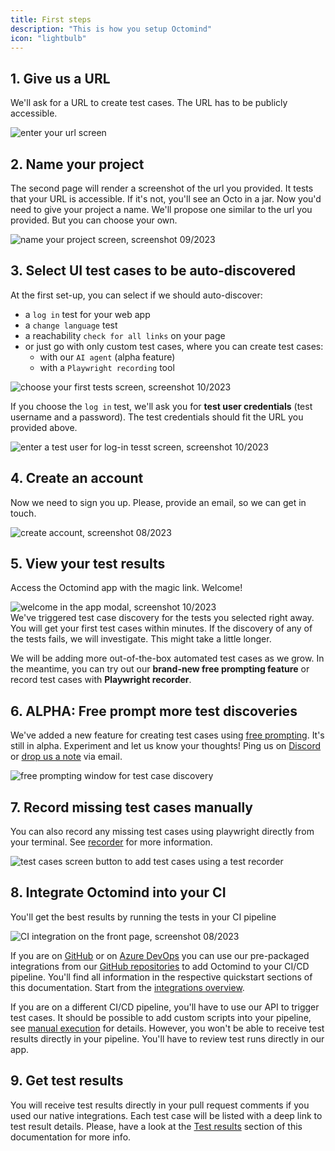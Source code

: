```yaml
---
title: First steps
description: "This is how you setup Octomind"
icon: "lightbulb"
---
```


## 1. Give us a URL

We'll ask for a URL to create test cases. The URL has to be publicly accessible.

<Frame caption="First page of the setup flow - link to your website, screenshot 09/2023">
  <img src="/images/setup/setup-1-url.png" alt="enter your url screen" />
</Frame>

## 2. Name your project

The second page will render a screenshot of the url you provided. It tests that your URL is accessible. If it's not, you'll see an Octo in a jar.
Now you'd need to give your project a name. We'll propose one similar to the url you provided.
But you can choose your own.

<Frame caption="Second page of the setup flow: Name your project, screenshot 09/2023">
  <img
    src="/images/setup/setup-2-project.png"
    alt="name your project screen, screenshot 09/2023"
  />
</Frame>

<div class="mt-8" />

## 3. Select UI test cases to be auto-discovered

At the first set-up, you can select if we should auto-discover:

- a `log in` test for your web app
- a `change language` test
- a reachability `check for all links` on your page
- or just go with only custom test cases, where you can create test cases:
  - with our `AI agent` \(alpha feature\)
  - with a `Playwright recording` tool

<Frame caption="Third page of the setup flow - choose your first tests, screenshot 10/2023">
  <img
    src="images/setup/setup-3-custom.png"
    alt="choose your first tests screen, screenshot 10/2023"
  />
</Frame>

If you choose the `log in` test, we'll ask you for **test user credentials** \(test username and a password\).
The test credentials should fit the URL you provided above.

<Frame caption="Third page of the setup flow - insert test user credentials for a log-in test, screenshot 10/2023">
  <img
    src="/images/setup/setup-3-credentials.png"
    alt="enter a test user for log-in tesst screen, screenshot 10/2023"
  />
</Frame>

## 4. Create an account

Now we need to sign you up. Please, provide an email, so we can get in touch.

<Frame caption="Fourth page of the setup flow - create account, screenshot 08/2023">
  <img
    src="/images/setup/setup-4-create-account.png"
    alt="create account, screenshot 08/2023"
  />
</Frame>

## 5. View your test results

Access the Octomind app with the magic link. Welcome!

<Frame caption="Fifth page of the setup flow - the app welcome screen, screenshot 10/2023">
  <img
    src="/images/setup/setup-5-welcome-modal.png"
    alt="welcome in the app modal, screenshot 10/2023"
  />
</Frame>

<div class="mt-8" />

<Info>
  We've triggered test case discovery for the tests you selected right away. You
  will get your first test cases within minutes. If the discovery of any of the
  tests fails, we will investigate. This might take a little longer.
</Info>

We will be adding more out-of-the-box automated test cases as we grow. In the meantime, you can try out our **brand-new free prompting feature** or record test cases with **Playwright recorder**.

## 6. ALPHA: Free prompt more test discoveries

We've added a new feature for creating test cases using [free prompting](/discovery). It's still in alpha. Experiment and let us know your thoughts!
Ping us on [Discord](https://discord.gg/3ShnZMKRfA) or [drop us a note](mailto:contact@octomind.dev) via email.

<Frame caption="Free promting window for test case discovery, screenshot 08/2023">
  <img
    src="images/free-prompting-UX.png"
    alt="free prompting window for test case discovery"
  />
</Frame>

## 7. Record missing test cases manually

You can also record any missing test cases using playwright directly from your terminal. See [recorder](/recorder) for
more information.

<Frame caption="Test cases screen button to add test cases using a recorder, screenshot 10/2023">
  <img
    src="images/setup/setup-7-recorder.png"
    alt="test cases screen button to add test cases using a test recorder"
  />
</Frame>

## 8. Integrate Octomind into your CI

You'll get the best results by running the tests in your CI pipeline

<Frame caption="CI integration on the front page of the app, screenshot 09/2023">
  <img
    src="images/never-miss-a-bug.png"
    alt="CI integration on the front page, screenshot 08/2023"
  />
</Frame>

If you are on [GitHub](/integrations/quickstart-GitHub) or on [Azure DevOps](/integrations/quickstart-Azure) you can use our pre-packaged integrations
from our [GitHub repositories](https://github.com/OctoMind-dev) to add Octomind to your CI/CD pipeline. You'll find all information in the respective
quickstart sections of this documentation. Start from the [integrations overview](/integrations-overview).

If you are on a different CI/CD pipeline, you'll have to use our API to trigger test cases. It should be possible to add custom scripts into
your pipeline, see [manual execution](/manual-execution) for details. However, you won't be able to receive test results directly in your pipeline. You'll have to review test runs directly in our app.

## 9. Get test results

You will receive test results directly in your pull request comments if you used our native integrations.
Each test case will be listed with a deep link to test result details.
Please, have a look at the [Test results](/test-results) section of this documentation for more info.
